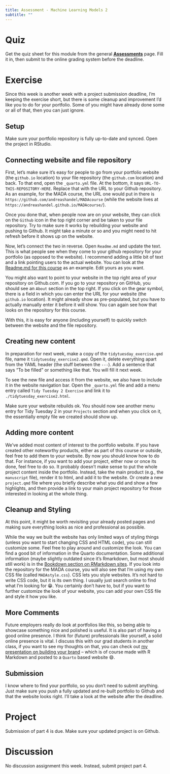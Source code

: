 ```yaml
---
title: Assessment - Machine Learning Models 2
subtitle: ""
---
```


# Quiz

Get the quiz sheet for this module from the general
[**Assessments**](../../courseinfo/Course_Assessments.qmd) page. Fill it
in, then submit to the online grading system before the deadline.

# Exercise

Since this week is another week with a project submission deadline, I'm
keeping the exercise short, but there is some cleanup and improvement
I'd like you to do for your portfolio. Some of you might have already
done some or all of that, then you can just ignore.

## Setup

Make sure your portfolio repository is fully up-to-date and synced. Open
the project in RStudio.

## Connecting website and file repository

First, let's make sure it's easy for people to go from your portfolio
website (the `github.io` location) to your file repository (the
`github.com` location) and back. To that end, open the `_quarto.yml`
file. At the bottom, it says `URL-TO-THIS-REPOSITORY-HERE`. Replace that
with the URL to your Github repository. As an example, for the MADA
course, the URL one would put in there is
`https://github.com/andreashandel/MADAcourse` (while the website lives
at `https://andreashandel.github.io/MADAcourse/`).

Once you done that, when people now are on your website, they can click
on the `Github` icon in the top right corner and be taken to your file
repository. Try to make sure it works by rebuilding your website and
pushing to Github. It might take a minute or so and you might need to
hit refresh before it shows up on the website.

Now, let's connect the two in reverse. Open `Readme.md` and update the
text. This is what people see when they come to your github repository
for your portfolio (as opposed to the website). I recommend adding a
little bit of text and a link pointing users to the actual website. You
can look at the [Readme.md for this
course](https://github.com/andreashandel/MADAcourse) as an example. Edit
yours as you want.

You might also want to point to your website in the top right area of
your repository on Github.com. If you go to your repository on GitHub,
you should see an `About` section in the top right. If you click on the
gear symbol, there is a field in which you can enter the URL for your
website (the `github.io` location). It might already show as
pre-populated, but you have to actually manually enter it before it will
show. You can again see how that looks on the repository for this
course.

With this, it is easy for anyone (including yourself) to quickly switch
between the website and the file repository.

## Creating new content

In preparation for next week, make a copy of the
`tidytuesday_exercise.qmd` file, name it `tidytuesday_exercise2.qmd`.
Open it, delete everything apart from the YAML header (the stuff between
the `---`). Add a sentence that says "To be filled" or something like
that. You will fill it next week.

To see the new file and access it from the website, we also have to
include it in the website navigation bar. Open the `_quarto.yml` file
and add a menu entry called `Tidy Tuesday 2 Exercise` and link it to
`./tidytuesday_exercise2.html`.

Make sure your website rebuilds ok. You should now see another menu
entry for Tidy Tuesday 2 in your `Projects` section and when you click
on it, the essentially empty file we created should show up.

## Adding more content

We've added most content of interest to the portfolio website. If you
have created other noteworthy products, either as part of this course or
outside, feel free to add them to your website. By now you should know
how to do that. For instance, if you want to add your project, either
now or once its done, feel free to do so. It probably doesn't make sense
to put the whole project content inside the portfolio. Instead, take the
main product (e.g., the `manuscript` file), render it to html, and add
it to the website. Or create a new `project.qmd` file where you briefly
describe what you did and show a few highlights, and then provide a link
to your main project repository for those interested in looking at the
whole thing.

## Cleanup and Styling

At this point, it might be worth revisiting your already posted pages
and making sure everything looks as nice and professional as possible.

While the way we built the website has only limited ways of styling
things (unless you want to start changing CSS and HTML code), you can
still customize some. Feel free to play around and customize the look.
You can find a good bit of information in the Quarto documentation. Some
additional information (maybe slightly outdated since it's Rmarkdown,
but most should still work) is in the [Bookdown section on RMarkdown
sites](https://bookdown.org/yihui/rmarkdown/rmarkdown-site.html). If you
look into the repository for the MADA course, you will also see that I'm
using my own CSS file (called `MADAstyle.css`). CSS lets you style
websites. It's not hard to write CSS code, but it is its own thing. I
usually just search online to find what I'm looking for 😁. You
certainly don't have to, but if you want to further customize the look
of your website, you can add your own CSS file and style it how you
like.

## More Comments

Future employers really do look at portfolios like this, so being able
to showcase something nice and polished is useful. It is also part of
having a good online presence. I think for (future) professionals like
yourself, a solid online presence is vital. I discuss this with our grad
students in another class, if you want to see my thoughts on that, you
can check out [my presentation on building your
brand](https://www.andreashandel.com/presentations/2021-01-building-your-brand/)
-- which is of course made with R Markdown and posted to a `Quarto`
based website 😄.

<!-- And if you've really gotten into making websites with R Markdown, you can always move to [blogdown](https://bookdown.org/yihui/blogdown/). This is a much more flexible and powerful way of creating websites, but it's also more complex. Maybe the current best starting point for blogdown is this [online post/tutorial](https://www.apreshill.com/blog/2020-12-new-year-new-blogdown/). -->

## Submission

I know where to find your portfolio, so you don't need to submit
anything. Just make sure you push a fully updated and re-built portfolio
to Github and that the website looks right. I'll take a look at the
website after the deadline.

# Project

Submission of part 4 is due. Make sure your updated project is on
Github.

# Discussion

No discussion assignment this week. Instead, submit project part 4.

